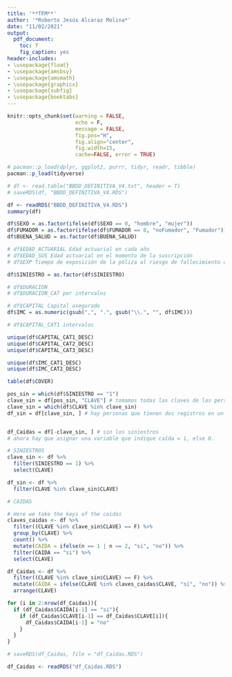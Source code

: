 ```yaml
---
title: '**TFM**'
author: '*Roberto Jesús Alcaraz Molina*'
date: "11/02/2021"
output:
  pdf_document:
    toc: T
    fig_caption: yes
header-includes: 
- \usepackage{float}
- \usepackage{amsbsy}
- \usepackage{amsmath}
- \usepackage{graphicx}
- \usepackage{subfig}
- \usepackage{booktabs}
---
```


```r
knitr::opts_chunk$set(warning = FALSE, 
                      echo = F, 
                      message = FALSE,
                      fig.pos="H", 
                      fig.align="center",
                      fig.width=15,
                      cache=FALSE, error = TRUE)
```

```r
# pacman::p_load(dplyr, ggplot2, purrr, tidyr, readr, tibble)
pacman::p_load(tidyverse)
```

```r
# df <- read.table("BBDD_DEFINITIVA_V4.txt", header = T)
# saveRDS(df, "BBDD_DEFINITIVA_V4.RDS")

df <- readRDS("BBDD_DEFINITIVA_V4.RDS")
summary(df)
```

```r
df$SEXO = as.factor(ifelse(df$SEXO == 0, "hombre", "mujer"))
df$FUMADOR = as.factor(ifelse(df$FUMADOR == 0, "noFumador", "Fumador"))
df$BUENA_SALUD = as.factor(df$BUENA_SALUD)

# df$EDAD_ACTUARIAL Edad actuarial en cada año
# df$EDAD_SUS Edad actuarial en el momento de la suscripción
# df$EXP Tiempo de exposición de la póliza al riesgo de fallecimiento durante el año.

df$SINIESTRO = as.factor(df$SINIESTRO)

# df$DURACION
# df$DURACION_CAT por intervalos

# df$CAPITAL Capital asegurado
df$IMC = as.numeric(gsub(",", ".", gsub("\\.", "", df$IMC)))

# df$CAPITAL_CAT1 intervalos

unique(df$CAPITAL_CAT1_DESC)
unique(df$CAPITAL_CAT2_DESC)
unique(df$CAPITAL_CAT3_DESC)

unique(df$IMC_CAT1_DESC)
unique(df$IMC_CAT2_DESC)

table(df$COVER)
```

```r
pos_sin = which(df$SINIESTRO == "1")
clave_sin = df[pos_sin, "CLAVE"] # tomamos todas las claves de las personas con siniestro
clave_sin = which(df$CLAVE %in% clave_sin)
df_sin = df[clave_sin, ] # hay personas que tienen dos registros en un mismo año


df_Caidas = df[-clave_sin, ] # sin los siniestros
# ahora hay que asignar una variable que indique caída = 1, else 0.
```

```r
# SINIESTROS
clave_sin <- df %>%
  filter(SINIESTRO == 1) %>%
  select(CLAVE)

df_sin <- df %>%
  filter(CLAVE %in% clave_sin$CLAVE)

# CAIDAS

# Here we take the keys of the caidas
claves_caidas <- df %>%
  filter((CLAVE %in% clave_sin$CLAVE) == F) %>%
  group_by(CLAVE) %>%
  count() %>%
  mutate(CAIDA = ifelse(n == 1 | n == 2, "si", "no")) %>%
  filter(CAIDA == "si") %>%
  select(CLAVE)

df_Caidas <- df %>%
  filter((CLAVE %in% clave_sin$CLAVE) == F) %>%
  mutate(CAIDA = ifelse(CLAVE %in% claves_caidas$CLAVE, "si", "no")) %>%
  arrange(CLAVE) 

for (i in 2:nrow(df_Caidas)){
  if (df_Caidas$CAIDA[i-1] == "si"){
    if (df_Caidas$CLAVE[i-1] == df_Caidas$CLAVE[i]){
      df_Caidas$CAIDA[i-1] = "no"
    }
  }
}

# saveRDS(df_Caidas, file = "df_Caidas.RDS")
```

```r
df_Caidas <- readRDS("df_Caidas.RDS")
```




